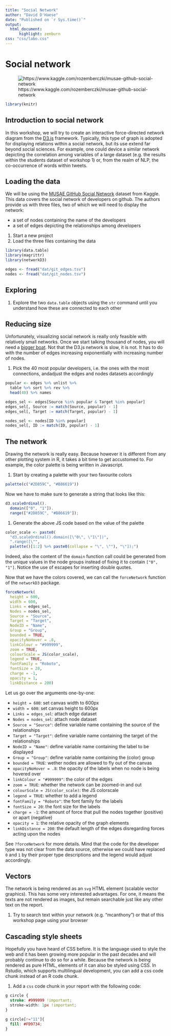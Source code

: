---
title: "Social Network"
author: "David D'Haese"
date: "Published on `r Sys.time()`"
output: 
  html_document: 
      highlight: zenburn
css: "css/labo.css"
---

# Social network

![https://www.kaggle.com/rozemberczki/musae-github-social-network](https://storage.googleapis.com/kaggle-datasets-images/373809/726866/a6200c90b023b8184bde620f6cf8113a/dataset-cover.jpeg?t=2019-10-08-03-05-23)

```{r include=FALSE}
library(knitr)
```

## Introduction to social network

In this workshop, we will try to create an interactive force-directed network diagram from the [D3.js](https://d3js.org/) framework. Typically, this type of graph is adopted for displaying relations within a social network, but its use extend far beyond social sciences. For example, one could device a similar network depicting the correlation among variables of a large dataset (e.g. the results within the students dataset of workshop 1) or, from the realm of NLP, the co-occurrence of words within tweets.

## Loading the data

We will be using the [MUSAE GitHub Social Network](https://www.kaggle.com/rozemberczki/musae-github-social-network) dataset from Kaggle. This data covers the social network of developers on github. The authors provide us with three files, two of which we will need to display the network:

- a set of nodes containing the name of the developers
- a set of edges depicting the relationships among developers

1. Start a new project
1. Load the three files containing the data

```{r load data}
library(data.table)
library(magrittr)
library(networkD3)

edges <- fread("dat/git_edges.tsv")
nodes <- fread("dat/git_nodes.tsv")
```

## Exploring

1. Explore the two `data.table` objects using the `str` command until you understand how these are connected to each other

## Reducing size

Unfortunately, visualizing social network is really only feasible with relatively small networks. Once we start talking thousand of nodes, you will need a [bigger boat](https://www.youtube.com/watch?v=2I91DJZKRxs). Not that the D3.js network is slow, it is not. It has to do with the number of edges increasing exponentially with increasing number of nodes.

1. Pick the 40 most popular developers, i.e. the ones with the most connections, andadjust the edges and nodes datasets accordingly

```{r pick-popular}
popular <- edges %>% unlist %>%
  table %>% sort %>% rev %>%
  head(40) %>% names

edges_sel <- edges[Source %in% popular & Target %in% popular]
edges_sel[, Source := match(Source, popular) - 1]
edges_sel[, Target := match(Target, popular) - 1]

nodes_sel <- nodes[ID %in% popular]
nodes_sel[, ID := match(ID, popular) - 1]
```

## The network

Drawing the network is really easy. Because however it is different from any other plotting system in R, it takes a bit time to get accustomed to. For example, the color palette is being written in Javascript.

1. Start by creating a palette with your two favourite colors

```{r network-01}
palette(c("#2D859C", "#B86619"))
```

Now we have to make sure to generate a string that looks like this:

```js
d3.scaleOrdinal().
  domain(["0", "1"]).
  range(["#2D859C", "#B86619"]);
```

1. Generate the above JS code based on the value of the palette

```{r network-02}
color_scale <- paste0(
  "d3.scaleOrdinal().domain([\"0\", \"1\"])",
  ".range([\"", 
  palette()[1:2] %>% paste0(collapse = "\", \""), "\"]);")
```

Indeed, also the content of the `domain` function call could be generated from the unique values in the node groups instead of fixing it to contain `["0", "1"]`. Notice the use of escapes for inserting double quotes.

Now that we have the colors covered, we can call the `forceNetwork` function of the `networkD3` package.

```{r network-03}
forceNetwork(
  height = 600,
  width = 600,
  Links = edges_sel,
  Nodes = nodes_sel, 
  Source = "Source",
  Target = "Target", 
  NodeID = "Name",
  Group = "Group",
  bounded = TRUE,
  opacityNoHover = .8,
  linkColour = "#999999",
  zoom = TRUE,
  colourScale = JS(color_scale),
  legend = TRUE,
  fontFamily = "Roboto",
  fontSize = 20,
  charge = -1,
  opacity = 1,
  linkDistance = 200)
```

Let us go over the arguments one-by-one:

- `height = 600`: set canvas width to 600px
- `width = 600`: set canvas height to 600px
- `Links = edges_sel`: attach edge dataset
- `Nodes = nodes_sel`: attach node dataset
- `Source = "Source"`: define variable name containing the source of the relationships
- `Target = "Target"`: define variable name containing the target of the relationships
- `NodeID = "Name"`: define variable name containing the label to be displayed
- `Group = "Group"`: define variable name containing the (color) group
- `bounded = TRUE`: wether nodes are allowed to fly out of the canvas
- `opacityNoHover = .8`: the opacity of the labels when no node is being hovered over
- `linkColour = "#999999"`: the color of the edges
- `zoom = TRUE`: whether the network can be zoomed-in and out
- `colourScale = JS(color_scale)`: the JS colorscale
- `legend = TRUE`: whether to add a legend
- `fontFamily = "Roboto"`: the font family for the labels
- `fontSize = 20`: the font size for the labels
- `charge = -1`: the amount of force that pull the nodes together (positive) or apart (negative)
- `opacity = 1`: the relative opacity of the graph elements
- `linkDistance = 200`: the default length of the edges disregarding forces acting upon the nodes

See `?forceNetwork` for more details. Mind that the code for the developer type was not clear from the data source, otherwise we could have replaced `0` and `1` by their proper type descriptions and the legend would adjust accordingly.

## Vectors

The network is being rendered as an `svg` HTML element (scalable vector graphics). This has some very interested advantages. For one, it means the texts are not rendered as images, but remain searchable just like any other text on the report.

1. Try to search text within your network (e.g. "mcanthony") or that of this workshop page using your browser

## Cascading style sheets

Hopefully you have heard of CSS before. It is the language used to style the web and it has been growing more popular in the past decades and will probably continue to do so for a while. Because the network is being rendered as pure HTML, elements of it can also be styled using CSS. In Rstudio, which supports multilingual development, you can add a css code chunk instead of an R code chunk.

1. Add a `css` code chunk in your report with the following code:

```{css}
g circle {
  stroke: #999999 !important;
  stroke-width: 1px !important;
}

g circle[r="11"]{
  fill: #FD9734;
}
```